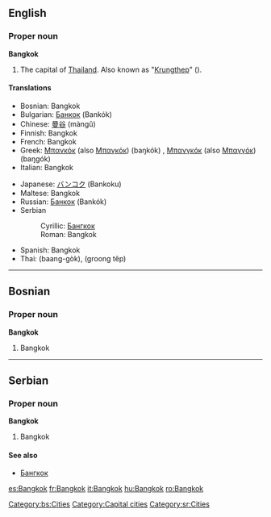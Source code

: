 {{wikipedia}}
==English==

===Proper noun===
'''Bangkok'''

# The capital of [[Thailand]]. Also known as "[[Krungthep]]" ({{THchar|[[กรุงเทพ]]}}).

====Translations====
{{top}}
*Bosnian: Bangkok {{m}}
*Bulgarian: [[Банкок]] (Bankók)
*Chinese: [[曼谷]] (màngǔ)
*Finnish: Bangkok
*French: Bangkok
*Greek: [[Μπανκόκ]] (also [[Μπαγκόκ]]) (baŋkók) {{f}}, [[Μπανγκόκ]] (also [[Μπαγγόκ]]) (baŋɡók) {{f}}
*Italian: Bangkok
{{mid}}
*Japanese: [[バンコク]] (Bankoku)
*Maltese: Bangkok
*Russian: [[Банкок]] (Bankók) {{m}}
*Serbian
*:Cyrillic: [[Бангкок]] {{m}}
*:Roman: Bangkok {{m}}
*Spanish: Bangkok {{m}}
*Thai: {{THchar|[[บางกอก]]}} (baang-gòk), {{THchar|[[กรุงเทพ]]}} (groong têp)
{{bottom}}

----

==Bosnian==

===Proper noun===
'''Bangkok''' {{m}}

# Bangkok

[[Category:bs:Cities]]

----

==Serbian==

===Proper noun===
'''Bangkok''' {{m}}

# Bangkok

====See also====
*[[Бангкок]]

[[Category:Capital cities]]
[[Category:sr:Cities]]

[[es:Bangkok]]
[[fr:Bangkok]]
[[it:Bangkok]]
[[hu:Bangkok]]
[[ro:Bangkok]]